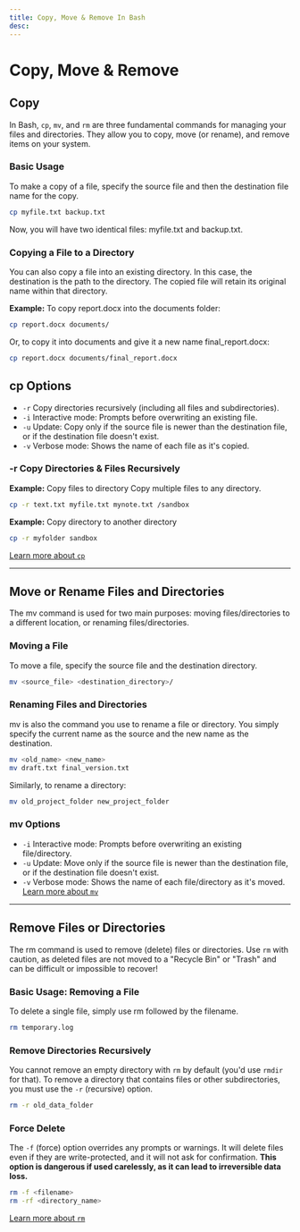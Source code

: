 ```yaml
---
title: Copy, Move & Remove In Bash
desc:
---
```


# Copy, Move & Remove

## Copy

In Bash, `cp`, `mv`, and `rm` are three fundamental commands for managing your files and directories. They allow you to copy, move (or rename), and remove items on your system.

### Basic Usage
To make a copy of a file, specify the source file and then the destination file name for the copy.
```bash
cp myfile.txt backup.txt
```
Now, you will have two identical files: myfile.txt and backup.txt.

### Copying a File to a Directory
You can also copy a file into an existing directory. In this case, the destination is the path to the directory. The copied file will retain its original name within that directory.

**Example:**
To copy report.docx into the documents folder:
```bash
cp report.docx documents/
```
Or, to copy it into documents and give it a new name final_report.docx:
```bash
cp report.docx documents/final_report.docx
```
## cp Options
- `-r`	Copy directories recursively (including all files and subdirectories).
- `-i`	Interactive mode: Prompts before overwriting an existing file.
- `-u`	Update: Copy only if the source file is newer than the destination file, or if the destination file doesn't exist.
- `-v`	Verbose mode: Shows the name of each file as it's copied.

### -r Copy Directories & Files Recursively

**Example:** Copy files to directory
Copy multiple files to any directory.
```bash
cp -r text.txt myfile.txt mynote.txt /sandbox
```

**Example:** Copy directory to another directory
```bash
cp -r myfolder sandbox
```
[Learn more about `cp`](https://www.w3schools.com/bash/bash_cp.php)

---

## Move or Rename Files and Directories

The mv command is used for two main purposes: moving files/directories to a different location, or renaming files/directories.

### Moving a File
To move a file, specify the source file and the destination directory.
```bash
mv <source_file> <destination_directory>/
```

### Renaming Files and Directories
mv is also the command you use to rename a file or directory. You simply specify the current name as the source and the new name as the destination.
```bash
mv <old_name> <new_name>
mv draft.txt final_version.txt
```
Similarly, to rename a directory:
```bash
mv old_project_folder new_project_folder
```
### mv Options
- `-i`	Interactive mode: Prompts before overwriting an existing file/directory.
- `-u`	Update: Move only if the source file is newer than the destination file, or if the destination file doesn't exist.
- `-v`	Verbose mode: Shows the name of each file/directory as it's moved.
[Learn more about `mv`](https://www.w3schools.com/bash/bash_mv.php)

---

## Remove Files or Directories
The rm command is used to remove (delete) files or directories. Use `rm` with caution, as deleted files are not moved to a "Recycle Bin" or "Trash" and can be difficult or impossible to recover!

### Basic Usage: Removing a File
To delete a single file, simply use rm followed by the filename.
```bash
rm temporary.log
```

### Remove Directories Recursively 
You cannot remove an empty directory with `rm` by default (you'd use `rmdir` for that). To remove a directory that contains files or other subdirectories, you must use the `-r` (recursive) option.
```bash
rm -r old_data_folder
```
### Force Delete
The `-f` (force) option overrides any prompts or warnings. It will delete files even if they are write-protected, and it will not ask for confirmation. **This option is dangerous if used carelessly, as it can lead to irreversible data loss.**
```bash
rm -f <filename>
rm -rf <directory_name>
```
[Learn more about `rm`](https://www.w3schools.com/bash/bash_rm.php)
